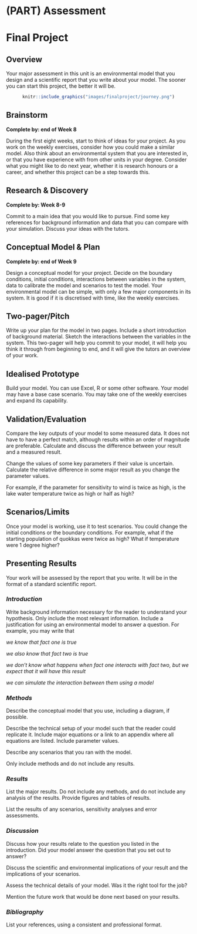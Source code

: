 # (PART)  Assessment {-} 

# Final Project {#FinalProject -}

## Overview {-}

Your major assessment in this unit is an environmental model that you design and a scientific report that you write about your model. The sooner you can start this project, the better it will be.

<center>
```r
knitr::include_graphics("images/finalproject/journey.png")
```
</center>

## Brainstorm {-}

**Complete by: end of Week 8**

During the first eight weeks, start to think of ideas for your project. As you work on the weekly exercises, consider how you could make a similar model. Also think about an environmental system that you are interested in, or that you have experience with from other units in your degree. Consider what you might like to do next year, whether it is research honours or a career, and whether this project can be a step towards this.

## Research & Discovery {-}

**Complete by: Week 8-9**

Commit to a main idea that you would like to pursue. Find some key references for background information and data that you can compare with your simulation. Discuss your ideas with the tutors.

## Conceptual Model & Plan {-}

**Complete by: end of Week 9**

Design a conceptual model for your project. Decide on the boundary conditions, initial conditions, interactions between variables in the system, data to calibrate the model and scenarios to test the model. Your environmental model can be simple, with only a few major components in its system. It is good if it is discretised with time, like the weekly exercises.

## Two-pager/Pitch {-}

Write up your plan for the model in two pages. Include a short introduction of background material. Sketch the interactions between the variables in the system. This two-pager will help you commit to your model, it will help you think it through from beginning to end, and it will give the tutors an overview of your work. 

## Idealised Prototype {-}

Build your model. You can use Excel, R or some other software. Your model may have a base case scenario. You may take one of the weekly exercises and expand its capability.

## Validation/Evaluation {-}

Compare the key outputs of your model to some measured data. It does not have to have a perfect match, although results within an order of magnitude are preferable. Calculate and discuss the difference between your result and a measured result. 

Change the values of some key parameters if their value is uncertain. Calculate the relative difference in some major result as you change the parameter values. 

For example, if the parameter for sensitivity to wind is twice as high, is the lake water temperature twice as high or half as high? 

## Scenarios/Limits {-}

Once your model is working, use it to test scenarios. You could change the initial conditions or the boundary conditions. For example, what if the starting population of quokkas were twice as high? What if temperature were 1 degree higher?

## Presenting Results {-}

Your work will be assessed by the report that you write. It will be in the format of a standard scientific report.

### *Introduction* {-}

Write background information necessary for the reader to understand your hypothesis. Only include the most relevant information. Include a justification for using an environmental model to answer a question. For example, you may write that

*we know that fact one is true *

*we also know that fact two is true *

*we don't know what happens when fact one interacts with fact two, but we expect that it will have this result *

*we can simulate the interaction between them using a model *

### *Methods* {-}

Describe the conceptual model that you use, including a diagram, if possible.

Describe the technical setup of your model such that the reader could replicate it. Include major equations or a link to an appendix where all equations are listed. Include parameter values.

Describe any scenarios that you ran with the model. 

Only include methods and do not include any results.

### *Results* {-}

List the major results. Do not include any methods, and do not include any analysis of the results. Provide figures and tables of results.

List the results of any scenarios, sensitivity analyses and error assessments. 

### *Discussion* {-}

Discuss how your results relate to the question you listed in the introduction. Did your model answer the question that you set out to answer? 

Discuss the scientific and environmental implications of your result and the implications of your scenarios.

Assess the technical details of your model. Was it the right tool for the job?

Mention the future work that would be done next based on your results. 

### *Bibliography* {-}

List your references, using a consistent and professional format. 


